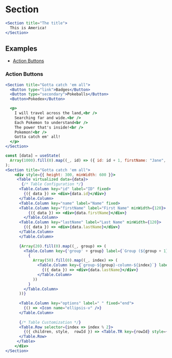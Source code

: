 
# Section

<Documenter component={Section}>

```jsx preview
<Section title="The title">
  This is America!
</Section>
```

</Documenter>

## Examples

- [Action Buttons](#action-buttons)

### Action Buttons

```jsx preview
<Section title="Gotta catch 'em all">
  <Button type="link">Badges</Button>
  <Button type="secondary">Pokeballs</Button>
  <Button>Pokedex</Button>

  <p>
    I will travel across the land,<br />
    Searching far and wide.<br />
    Each Pokemon to understand<br />
    The power that's inside!<br />
    Pokemon!<br />
    Gotta catch em' all!
  </p>
</Section>
```

```jsx preview
const [data] = useState(
  Array(1000).fill(0).map((_, id) => ({ id: id + 1, firstName: "Jane", lastName: "Doe" }))
);
<Section title="Gotta catch 'em all">
    <div style={{ height: 300, minWidth: 600 }}>
     <Table virtualized data={data}>
       {/* Table Configuration */}
      <Table.Column key="id" label="ID" fixed>
        {({ data }) => <div>{data.id}</div>}
      </Table.Column>
      <Table.Column key="name" label="Name" fixed>
      <Table.Column key="firstName" label="First Name" minWidth={120}>
          {({ data }) => <div>{data.firstName}</div>}
        </Table.Column>
      <Table.Column key="lastName" label="Last Name" minWidth={120}>
        {({ data }) => <div>{data.lastName}</div>}
      </Table.Column>
      </Table.Column>
    
      {Array(20).fill(0).map((_, group) => (
        <Table.Column key={'group' + group} label={`Group (${group + 1})`} minWidth={100}>
          {
            Array(50).fill(0).map((_, index) => (
              <Table.Column key={`group-${group}-column-${index}`} label={`Column ${index + 1}`} minWidth={120}>
                {({ data }) => <div>{data.lastName}</div>}
              </Table.Column>
            ))
          }
        </Table.Column>
      ))}
    
      <Table.Column key="options" label=" " fixed="end">
        {() => <Icon name="ellipsis-v" />}
      </Table.Column>
    
      {/* Table Customization */}
      <Table.Row selector={index => index % 2}>
        {({ children, style,  rowId }) => <Table.TR key={rowId} style={{ ...style, color: 'red' }}>{children}</Table.TR>}
      </Table.Row>
     </Table>
    </div>
</Section> 
```
